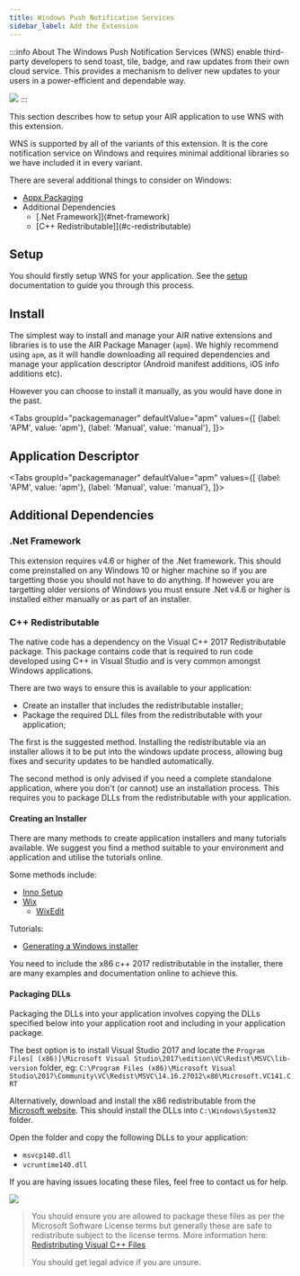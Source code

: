 ```yaml
---
title: Windows Push Notification Services
sidebar_label: Add the Extension
---
```







:::info About
The Windows Push Notification Services (WNS) enable third-party developers to send toast, tile, badge, and raw updates from their own cloud service. This provides a mechanism to deliver new updates to your users in a power-efficient and dependable way.

![](images/windows-actions.png)
:::

This section describes how to setup your AIR application to use WNS with this extension.

WNS is supported by all of the variants of this extension. It is the core notification service on Windows and requires minimal additional libraries so we have included it in every variant.  

There are several additional things to consider on Windows:

- [Appx Packaging](/docs/tutorials/windows-appx-packaging)
- Additional Dependencies
	- [.Net Framework]](#net-framework)
	- [C++ Redistributable]](#c-redistributable)


## Setup

You should firstly setup WNS for your application. See the [setup](windows-notification-service) documentation to guide you through this process.


## Install

The simplest way to install and manage your AIR native extensions and libraries is to use the AIR Package Manager (`apm`). We highly recommend using `apm`, as it will handle downloading all required dependencies and manage your application descriptor (Android manifest additions, iOS info additions etc).

However you can choose to install it manually, as you would have done in the past. 

<Tabs
  groupId="packagemanager"
  defaultValue="apm"
  values={[
    {label: 'APM', value: 'apm'},
    {label: 'Manual', value: 'manual'},
  ]}>

  <TabItem value="apm" >
	<InstallAPM/>
  </TabItem>
  <TabItem value="manual" >
	<InstallManual/>
  </TabItem>
  
</Tabs>


## Application Descriptor

<Tabs
  groupId="packagemanager"
  defaultValue="apm"
  values={[
    {label: 'APM', value: 'apm'},
    {label: 'Manual', value: 'manual'},
  ]}>

  <TabItem value="apm" >
	<AppDescriptorAPM/>
  </TabItem>
  <TabItem value="manual" >
	<AppDescriptorManual/>
  </TabItem>
  
</Tabs>




## Additional Dependencies

### .Net Framework

This extension requires v4.6 or higher of the .Net framework. This should come preinstalled on any Windows 10 or higher machine so if you are targetting those you should not have to do anything. If however you are targetting older versions of Windows you must ensure .Net v4.6 or higher is installed either manually or as part of an installer.
 

### C++ Redistributable

The native code has a dependency on the Visual C++ 2017 Redistributable package. This package contains code that is required to run code developed using C++ in Visual Studio and is very common amongst Windows applications.

There are two ways to ensure this is available to your application:

- Create an installer that includes the redistributable installer;
- Package the required DLL files from the redistributable with your application;

The first is the suggested method. Installing the redistributable via an installer allows it to be put into the windows update process, allowing bug fixes and security updates to be handled automatically.

The second method is only advised if you need a complete standalone application, where you don't (or cannot) use an installation process. This requires you to package DLLs from the redistributable with your application. 


#### Creating an Installer

There are many methods to create application installers and many tutorials available. We suggest you find a method suitable to your environment and application and utilise the tutorials online. 

Some methods include:

- [Inno Setup](http://www.jrsoftware.org/isinfo.php)
- [Wix](http://wixtoolset.org/)
    - [WixEdit](http://wixedit.sourceforge.net)


Tutorials:

- [Generating a Windows installer](http://www.adobe.com/devnet/air/articles/customize-setup-for-AIR-app-with-captive-runtime.html)


You need to include the x86 c++ 2017 redistributable in the installer, there are many examples and documentation online to achieve this.


#### Packaging DLLs

Packaging the DLLs into your application involves copying the DLLs specified below into your application root and including in your application package.

The best option is to install Visual Studio 2017 and locate the `Program Files[ (x86)]\Microsoft Visual Studio\2017\edition\VC\Redist\MSVC\lib-version` folder, eg: `C:\Program Files (x86)\Microsoft Visual Studio\2017\Community\VC\Redist\MSVC\14.16.27012\x86\Microsoft.VC141.CRT`

Alternatively, download and install the x86 redistributable from the [Microsoft website](https://support.microsoft.com/en-us/help/2977003/the-latest-supported-visual-c-downloads). This should install the DLLs into `C:\Windows\System32` folder. 


Open the folder and copy the following DLLs to your application:

- `msvcp140.dll`
- `vcruntime140.dll`

If you are having issues locating these files, feel free to contact us for help.

![](images/windows_redist_dlls_list_example.png)


> 
> You should ensure you are allowed to package these files as per the Microsoft Software License terms but generally these are safe to redistribute subject to the license terms. More information here: [Redistributing Visual C++ Files](https://docs.microsoft.com/en-us/cpp/windows/redistributing-visual-cpp-files)
>
> You should get legal advice if you are unsure. 
>



